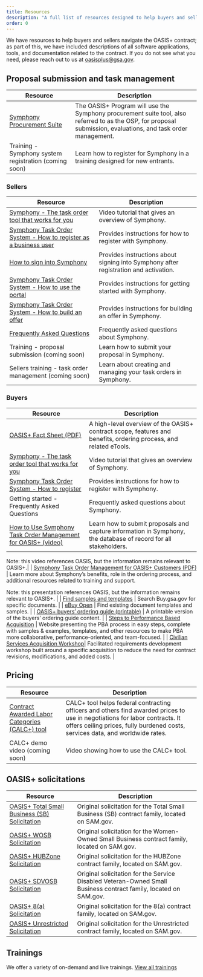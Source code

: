 ```yaml
---
title: Resources
description: "A full list of resources designed to help buyers and sellers navigate the OASIS+ contract: explore software applications, tools, and documentation."
order: 0
---
```


We have resources to help buyers and sellers navigate the OASIS+ contract; as part of this, we have included descriptions of all software applications, tools, and documentation related to the contract. If you do not see what you need, please reach out to us at [oasisplus@gsa.gov](mailto:oasisplus@gsa.gov).

## Proposal submission and task management
| Resource | Description |
| --------------------------| --------------------------|
| [Symphony Procurement Suite](https://oasis.app.cloud.gov/) | The OASIS+ Program will use the Symphony procurement suite tool, also referred to as the OSP, for proposal submission, evaluations, and task order management. | 
| Training - Symphony system registration (coming soon) | Learn how to register for Symphony in a training designed for new entrants. | 

### Sellers
| Resource | Description |
| --------------------------| --------------------------|
| [Symphony - The task order tool that works for you](https://www.youtube.com/watch?v=cQ4zVfA8MAY) | Video tutorial that gives an overview of Symphony. |
| [Symphony Task Order System - How to register as a business user](https://gettingstarted.apexlogic.com/support/solutions/articles/35000213221-how-to-register-as-a-business-user) | Provides instructions for how to register with Symphony. |
| [How to sign into Symphony](https://gettingstarted.apexlogic.com/support/solutions/articles/35000213228-how-to-sign-in-to-symphony) | Provides instructions about signing into Symphony after registration and activation. |
| [Symphony Task Order System - How to use the portal](https://industrysupport.apexlogic.com/support/solutions/articles/35000224610-how-to-use-the-oasis-symphony-portal) | Provides instructions for getting started with Symphony. |
| [Symphony Task Order System - How to build an offer](https://industrysupport.apexlogic.com/support/solutions/articles/35000222331-how-to-build-your-offer-for-oasis-) | Provides instructions for building an offer in Symphony. |
| [Frequently Asked Questions](https://industrysupport.apexlogic.com/support/solutions/articles/35000223291-oasis-faq) | Frequently asked questions about Symphony. |
| Training - proposal submission (coming soon) | Learn how to submit your proposal in Symphony. |
| Sellers training - task order management   (coming soon) | Learn about creating and managing your task orders in Symphony. |

### Buyers
| Resource | Description |
| --------------------------| --------------------------|
| [OASIS+ Fact Sheet (PDF)](files/OASIS%2B%20Fact%20Sheet.pdf) | A high-level overview of the OASIS+ contract scope, features and benefits, ordering process, and related eTools. |
| [Symphony - The task order tool that works for you](https://www.youtube.com/watch?v=cQ4zVfA8MAY) | Video tutorial that gives an overview of Symphony.|
| [Symphony Task Order System - How to register](https://gettingstarted.apexlogic.com/support/solutions/articles/35000177795-registering-as-a-government-user)| Provides instructions for how to register with Symphony. |
| Getting started - Frequently Asked Questions | Frequently asked questions about Symphony. |
| [How to Use Symphony Task Order Management for OASIS+ (video)](https://www.youtube.com/watch?v=LXkqNV88FJI)| Learn how to submit proposals and capture information in Symphony, the database of record for all stakeholders. 

Note: this video references OASIS, but the information remains relevant to OASIS+.|
| [Symphony Task Order Management for OASIS+ Customers (PDF)](https://www.gsa.gov/system/files/Final_-_Symphony_Customer_Rollout_Presentation_%282022-03-17%29_.pdf) | Learn more about Symphony’s benefits, role in the ordering process, and additional resources related to training and support.

Note: this presentation references OASIS, but the information remains relevant to OASIS+. |
| [Find samples and templates](https://buy.gsa.gov/find-samples-templates-tips?sort_by=title&sort_order=asc&page=1) | Search Buy.gsa.gov for specific documents. |
| [eBuy Open](https://www.ebuy.gsa.gov/ebuyopen/) | Find existing document templates and samples. |
| [OASIS+ buyers’ ordering guide (printable)](/ordering-guide) | A printable version of the buyers’ ordering guide content. |
| [Steps to Performance Based Acquisition](https://buy.gsa.gov/spba) | Website presenting the PBA process in easy steps, complete with samples & examples, templates, and other resources to make PBA more collaborative, performance-oriented, and team-focused. |
| [Civilian Services Acquisition Workshop](https://www.gsa.gov/buy-through-us/products-and-services/professional-services/acquisition-support/civilian-services-acquisition-workshop-csaw?gsaredirect=csaw)| Facilitated requirements development workshop built around a specific acquisition to reduce the need for contract revisions, modifications, and added costs. |

## Pricing
| Resource | Description |
| --------------------------| --------------------------|
| [Contract Awarded Labor Categories (CALC+) tool](https://buy.gsa.gov/pricing/) | CALC+ tool helps federal contracting officers and others find awarded prices to use in negotiations for labor contracts. It offers ceiling prices, fully burdened costs, services data, and worldwide rates. |
| CALC+ demo video (coming soon) | Video showing how to use the CALC+ tool. |

## OASIS+ solicitations
| Resource | Description |
| --------------------------| --------------------------|
| [OASIS+ Total Small Business (SB) Solicitation](https://sam.gov/opp/aee19cd68ef845188b7861bd18489bc6/view) | Original solicitation for the Total Small Business (SB) contract family, located on SAM.gov. |
| [OASIS+ WOSB Solicitation](https://sam.gov/opp/b20856d65d5c4facbb7036d90c1d3be2/view) | Original solicitation for the Women-Owned Small Business contract family, located on SAM.gov. |
| [OASIS+ HUBZone Solicitation](https://sam.gov/opp/3a6cb8b7d68245249826eb2e7b61a0fe/view) | Original solicitation for the HUBZone contract family, located on SAM.gov. |
| [OASIS+ SDVOSB Solicitation](https://sam.gov/opp/378353249833430bb896c6303ad1a8b5/view) | Original solicitation for the Service Disabled Veteran-Owned Small Business contract family, located on SAM.gov.|
| [OASIS+ 8(a) Solicitation ](https://sam.gov/opp/913a0a54ea514ab287322007108895ec/view) | Original solicitation for the 8(a) contract family, located on SAM.gov. |
| [OASIS+ Unrestricted Solicitation](https://sam.gov/opp/a23f23153c9241f0bd7c2fad1c71acc3/view)| Original solicitation for the Unrestricted contract family, located on SAM.gov. |

## Trainings

We offer a variety of on-demand and live trainings. [View all trainings](/events-training/)
